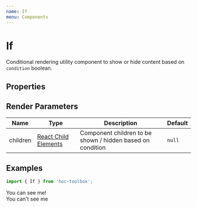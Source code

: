 ```yaml
---
name: If
menu: Components
---
```



# If

Conditional rendering utility component to show or hide content based on `condition` boolean.

## Properties

<PropsTable of={If} />

## Render Parameters
Name | Type | Description | Default
--- | --- | --- | ---
children | [React Child Elements](https://reactjs.org/docs/react-api.html#reactchildren) | Component children to be shown / hidden based on condition | `null`

## Examples

```jsx
import { If } from 'hoc-toolbox';
```

<Playground>
  <If condition={true}>
    <div>You can see me!</div>
  </If>

  <If condition={false}>
    <div>You can't see me</div>
  </If>
</Playground>